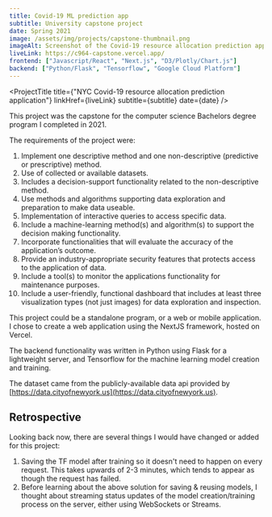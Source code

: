 ```yaml
---
title: Covid-19 ML prediction app
subtitle: University capstone project
date: Spring 2021
image: /assets/img/projects/capstone-thumbnail.png
imageAlt: Screenshot of the Covid-19 resource allocation prediction application by Dave Mozdzanowski
liveLink: https://c964-capstone.vercel.app/
frontend: ["Javascript/React", "Next.js", "D3/Plotly/Chart.js"]
backend: ["Python/Flask", "Tensorflow", "Google Cloud Platform"]
---
```



<ProjectTitle
  title={"NYC Covid-19 resource allocation prediction application"}
  linkHref={liveLink}
  subtitle={subtitle}
  date={date}
/>

This project was the capstone for the computer science Bachelors degree program I completed in 2021.

The requirements of the project were:

1. Implement one descriptive method and one non-descriptive (predictive or prescriptive) method.
2. Use of collected or available datasets.
3. Includes a decision-support functionality related to the non-descriptive method.
4. Use methods and algorithms supporting data exploration and preparation to make data
   useable.
5. Implementation of interactive queries to access specific data.
6. Include a machine-learning method(s) and algorithm(s) to support the decision making
   functionality.
7. Incorporate functionalities that will evaluate the accuracy of the application’s outcome.
8. Provide an industry-appropriate security features that protects access to the application of
   data.
9. Include a tool(s) to monitor the applications functionality for maintenance purposes.
10. Include a user-friendly, functional dashboard that includes at least three visualization types
    (not just images) for data exploration and inspection.

This project could be a standalone program, or a web or mobile application. I chose to create a web application using the NextJS framework, hosted on Vercel.

The backend functionality was written in Python using Flask for a lightweight server, and Tensorflow for the machine learning model creation and training.

The dataset came from the publicly-available data api provided by [https://data.cityofnewyork.us](https://data.cityofnewyork.us).

## Retrospective

Looking back now, there are several things I would have changed or added for this project:

1. Saving the TF model after training so it doesn't need to happen on every request. This takes upwards of 2-3 minutes, which tends to appear as though the request has failed.
2. Before learning about the above solution for saving & reusing models, I thought about streaming status updates of the model creation/training process on the server, either using WebSockets or Streams.
